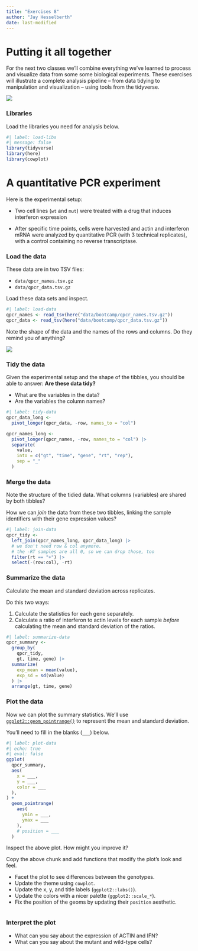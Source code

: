 ```yaml
---
title: "Exercises 8"
author: "Jay Hesselberth"
date: last-modified
---
```


# Putting it all together

For the next two classes we'll combine everything we've learned to process and visualize data from some some biological experiments. These exercises will illustrate a complete analysis pipeline -- from data tidying to manipulation and visualization -- using tools from the tidyverse.

![](../img/tidy-workflow.png)

### Libraries

Load the libraries you need for analysis below.

```r
#| label: load-libs
#| message: false
library(tidyverse)
library(here)
library(cowplot)
```

# A quantitative PCR experiment

Here is the experimental setup:

-   Two cell lines (`wt` and `mut`) were treated with a drug that induces interferon expression

-   After specific time points, cells were harvested and actin and interferon mRNA were analyzed by quantitative PCR (with 3 technical replicates), with a control containing no reverse transcriptase.

### Load the data

These data are in two TSV files:

-   `data/qpcr_names.tsv.gz`
-   `data/qpcr_data.tsv.gz`

Load these data sets and inspect.

```r
#| label: load-data
qpcr_names <- read_tsv(here("data/bootcamp/qpcr_names.tsv.gz"))
qpcr_data <- read_tsv(here("data/bootcamp/qpcr_data.tsv.gz"))
```

Note the shape of the data and the names of the rows and columns. Do they remind you of anything?

![](../img/96-well-pcr-plate.png)

### Tidy the data

Given the experimental setup and the shape of the tibbles, you should be able to answer: **Are these data tidy?**

-   What are the variables in the data?
-   Are the variables the column names?

```r
#| label: tidy-data
qpcr_data_long <-
  pivot_longer(qpcr_data, -row, names_to = "col")

qpcr_names_long <- 
  pivot_longer(qpcr_names, -row, names_to = "col") |>
  separate(
    value,
    into = c("gt", "time", "gene", "rt", "rep"),
    sep = "_"
  )
```

### Merge the data

Note the structure of the tidied data. What columns (variables) are shared by both tibbles?

How we can *join* the data from these two tibbles, linking the sample identifiers with their gene expression values?

```r
#| label: join-data
qpcr_tidy <-
  left_join(qpcr_names_long, qpcr_data_long) |>
  # we don't need row & col anymore.
  # the -RT samples are all 0, so we can drop those, too
  filter(rt == "+") |>
  select(-(row:col), -rt)
```

### Summarize the data

Calculate the mean and standard deviation across replicates.

Do this two ways:

1.  Calculate the statistics for each gene separately.
2.  Calculate a ratio of interferon to actin levels for each sample *before* calculating the mean and standard deviation of the ratios.

```r
#| label: summarize-data
qpcr_summary <-
  group_by(
    qpcr_tidy,
    gt, time, gene) |>
  summarize(
    exp_mean = mean(value),
    exp_sd = sd(value)
  ) |>
  arrange(gt, time, gene)
```

### Plot the data

Now we can plot the summary statistics. We'll use [`ggplot2::geom_pointrange()`](https://ggplot2.tidyverse.org/reference/geom_linerange.html) to represent the mean and standard deviation.

You'll need to fill in the blanks (`___`) below.

```r
#| label: plot-data
#| echo: true
#| eval: false
ggplot(
  qpcr_summary,
  aes(
    x = ___,
    y = ___,
    color = ___
  ),
) +
  geom_pointrange(
    aes(
      ymin = ___,
      ymax = ___ 
    ),
    # position = ___
  )
```

Inspect the above plot. How might you improve it?

Copy the above chunk and add functions that modify the plot's look and feel.

-   Facet the plot to see differences between the genotypes.
-   Update the theme using `cowplot`.
-   Update the x, y, and title labels (`ggplot2::labs()`).
-   Update the colors with a nicer palette (`ggplot2::scale_*`).
-   Fix the position of the geoms by updating their `position` aesthetic.

```r

```

### Interpret the plot

-   What can you say about the expression of ACTIN and IFN?
-   What can you say about the mutant and wild-type cells?

